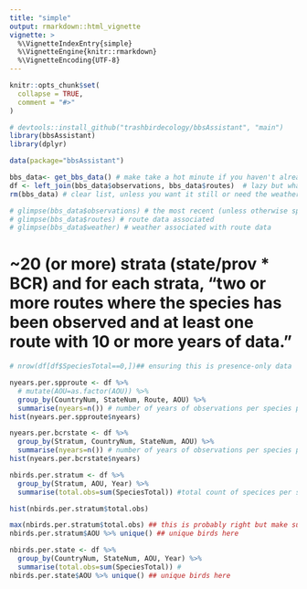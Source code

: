 ```yaml
---
title: "simple"
output: rmarkdown::html_vignette
vignette: >
  %\VignetteIndexEntry{simple}
  %\VignetteEngine{knitr::rmarkdown}
  %\VignetteEncoding{UTF-8}
---
```


```r
knitr::opts_chunk$set(
  collapse = TRUE,
  comment = "#>"
)
```

```r
# devtools::install_github("trashbirdecology/bbsAssistant", "main")
library(bbsAssistant)
library(dplyr)
```
```r
data(package="bbsAssistant")
```

```r
bbs_data<- get_bbs_data() # make take a hot minute if you haven't already downloaded the data....
df <- left_join(bbs_data$observations, bbs_data$routes)  # lazy but whatever
rm(bbs_data) # clear list, unless you want it still or need the weather...
```

```r
# glimpse(bbs_data$observations) # the most recent (unless otherwise specified) bbs observations
# glimpse(bbs_data$routes) # route data associated 
# glimpse(bbs_data$weather) # weather associated with route data
```
# ~20 (or more) strata (state/prov * BCR) and for each strata, "two or more routes where the species has been observed and at least one route with 10 or more years of data."

```r
# nrow(df[df$SpeciesTotal==0,])## ensuring this is presence-only data

nyears.per.spproute <- df %>% 
  # mutate(AOU=as.factor(AOU)) %>% 
  group_by(CountryNum, StateNum, Route, AOU) %>% 
  summarise(nyears=n()) # number of years of observations per species per route (by country/state route id)
hist(nyears.per.spproute$nyears)

nyears.per.bcrstate <- df %>% 
  group_by(Stratum, CountryNum, StateNum, AOU) %>% 
  summarise(nyears=n()) # number of years of observations per species per stratum & state)
hist(nyears.per.bcrstate$nyears)
```


```r
nbirds.per.stratum <- df %>% 
  group_by(Stratum, AOU, Year) %>% 
  summarise(total.obs=sum(SpeciesTotal)) #total count of specices per stratum

hist(nbirds.per.stratum$total.obs)

max(nbirds.per.stratum$total.obs) ## this is probably right but make sure its a fkn duck or something
nbirds.per.stratum$AOU %>% unique() ## unique birds here
```

```r
nbirds.per.state <- df %>% 
  group_by(CountryNum, StateNum, AOU, Year) %>% 
  summarise(total.obs=sum(SpeciesTotal)) # 
nbirds.per.state$AOU %>% unique() ## unique birds here
```